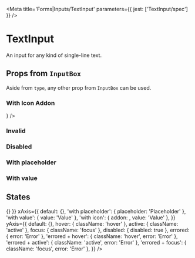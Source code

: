 

<Meta title='Forms|Inputs/TextInput' parameters={{ jest: ['TextInput/spec'] }} />

# TextInput

An input for any kind of single-line text.

<Preview>
  <Story name='Default'>
    <TextInput />
  </Story>
</Preview>

<Props of={TextInput} />

## Props from <LinkTo kind='Forms|InputBox' story='Default Story'>`InputBox`</LinkTo>

Aside from `type`, any other prop from <LinkTo kind='Forms|InputBox' story='Default Story'>`InputBox`</LinkTo> can be
used.

### With Icon Addon

<Preview>
  <Story name='With Icon Addon'>
    <TextInput addon={<Icon name='send' x20 />} />
  </Story>
</Preview>

### Invalid

<Preview>
  <Story name='Invalid'>
    <TextInput error='Error' />
  </Story>
</Preview>

### Disabled

<Preview>
  <Story name='Disabled'>
    <TextInput disabled />
  </Story>
</Preview>

### With placeholder

<Preview>
  <Story name='With Placeholder'>
    <TextInput placeholder='Placeholder' />
  </Story>
</Preview>

### With value

<Preview>
  <Story name='With Value'>
    <TextInput defaultValue='Value' />
  </Story>
</Preview>

## States

<Story name='States'>
  <PropsVariationSection
    component={TextInput}
    common={{ onChange: () => {} }}
    xAxis={{
      default: {},
      'with placeholder': { placeholder: 'Placeholder' },
      'with value': { value: 'Value' },
      'with icon': { addon: <Icon name='keyboard' x20 />, value: 'Value' },
    }}
    yAxis={{
      default: {},
      hover: { className: 'hover' },
      active: { className: 'active' },
      focus: { className: 'focus' },
      disabled: { disabled: true },
      errored: { error: 'Error' },
      'errored + hover': { className: 'hover', error: 'Error' },
      'errored + active': { className: 'active', error: 'Error' },
      'errored + focus': { className: 'focus', error: 'Error' },
    }}
  />
</Story>
